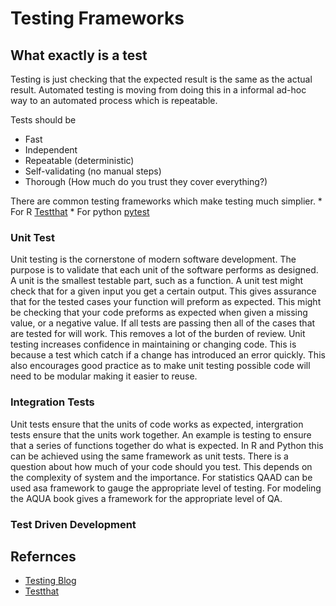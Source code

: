 # Testing Frameworks

## What exactly is a test

Testing is just checking that the expected result is the same as the actual result. Automated testing is moving from doing this in a informal ad-hoc way to an automated process which is repeatable.

Tests should be

* Fast
* Independent
* Repeatable (deterministic)
* Self-validating (no manual steps)
* Thorough (How much do you trust they cover everything?)

There are common testing frameworks which make testing much simplier.
* For R [Testthat](http://r-pkgs.had.co.nz/tests.html)
* For python [pytest](https://docs.pytest.org/en/latest/)


### Unit Test

Unit testing is the cornerstone of modern software development. The purpose is to validate that each unit of the software performs as designed. A unit is the smallest testable part, such as a function. A unit test might check that for a given input you get a certain output. This gives assurance that for the tested cases your function will preform as expected. This might be checking that your code preforms as expected when given a missing value, or a negative value.
If all tests are passing then all of the cases that are tested for will work. This removes a lot of the burden of review.
Unit testing increases confidence in maintaining or changing code. This is because a test which catch if a change has introduced an error quickly. This also encourages good practice as to make unit testing possible code will need to be modular making it easier to reuse.


### Integration Tests
Unit tests ensure that the units of code works as expected, intergration tests ensure that the units work together. An example is testing to ensure that a series of functions together do what is expected. In R and Python this can be achieved using the same framework as unit tests.
There is a question about how much of your code should you test. This depends on the complexity of system and the importance. For statistics QAAD can be used asa framework to gauge the appropriate level of testing. For modeling the AQUA book gives a framework for the appropriate level of QA.


### Test Driven Development

## Refernces

* [Testing Blog](http://www.tdda.info/test-driven-development-a-review)
* [Testthat](http://r-pkgs.had.co.nz/tests.html)

